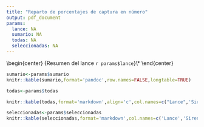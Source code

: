```yaml
---
title: "Reparto de porcentajes de captura en número"
output: pdf_document
params:
  lance: NA
  sumario: NA
  todas: NA
  seleccionadas: NA
---
```




\begin{center}
\Large{Resumen del lance `r params$lance`}\\*
\normalsize
\end{center}
```r

sumario<-params$sumario
knitr::kable(sumario,format='pandoc',row.names=FALSE,longtable=TRUE)
```
\begin{center}
\textbf{Todas las especies}
\end{center}

```r

todas<-params$todas

knitr::kable(todas,format='markdown',align='c',col.names=c("Lance",'Sireno', 'FAO',	'Especie','Peso Kg.','Número','%','Eval.'),row.names=FALSE,longtable=TRUE,padding=0)
```

\begin{center}
\textbf{Sólo especies objeto de evaluación}\\
\end{center}

```r

seleccionadas<-params$seleccionadas
knitr::kable(seleccionadas,format='markdown',col.names=c('Lance','Sireno', 'FAO','Especie','Peso Kg.','Número','%'),row.names=FALSE,align='c',longtable=TRUE,padding=0)
```



